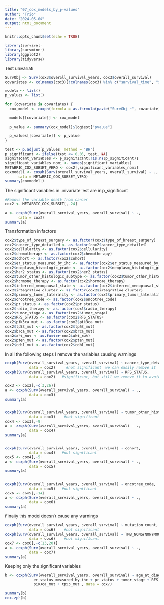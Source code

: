 ```yaml
---
title: "07_cox_models_by_p-values"
author: "Trio"
date: "2024-05-06"
output: html_document
---
```


```r
knitr::opts_chunk$set(echo = TRUE)
```


```r
library(survival)
library(survminer)
library(ggplot2)
library(tidyverse)
```
Test univariati
```r

SurvObj <- Surv(cox3$overall_survival_years, cox3$overall_survival)
covariates <- colnames(cox3)[!colnames(cox3) %in% c("survival_time", "status")]

models <- list()
p_values <- list()

for (covariate in covariates) {
  cox_model <- coxph(formula = as.formula(paste("SurvObj ~", covariate)), data = cox3)
  
  models[[covariate]] <- cox_model
  
  p_value <- summary(cox_model)$logtest["pvalue"]
  
  p_values[[covariate]] <- p_value
}

test <- p.adjust(p_values, method = "BH")
p_significant <- ifelse(test <= 0.05, test, NA)
significant_variables <- p_significant[!is.na(p_significant)]
significant_variables_nomi <- names(significant_variables)
METABRIC_COX_SUBSET_VERO <- cox2[,significant_variables_nomi]
coxmodel1 <- coxph(Surv(overall_survival_years, overall_survival) ~ ., 
      data = METABRIC_COX_SUBSET_VERO)
summary(coxmodel1)
```
The significant variables in univariate test are in p_significant


```r
#Remove the variable death from cancer
cox2 <- METABRIC_COX_SUBSET[,-24]

a <- coxph(Surv(overall_survival_years, overall_survival) ~ ., 
      data = cox2)
summary(a)
```

Transformation in factors

```r
cox2$type_of_breast_surgery <- as.factor(cox2$type_of_breast_surgery)
cox2$cancer_type_detailed <- as.factor(cox2$cancer_type_detailed)
cox2$cellularity <- as.factor(cox2$cellularity)
cox2$chemotherapy <- as.factor(cox2$chemotherapy)
cox2$cohort <- as.factor(cox2$cohort)
cox2$er_status_measured_by_ihc <- as.factor(cox2$er_status_measured_by_ihc)
cox2$neoplasm_histologic_grade <- as.factor(cox2$neoplasm_histologic_grade)
cox2$her2_status <- as.factor(cox2$her2_status)
cox2$tumor_other_histologic_subtype <- as.factor(cox2$tumor_other_histologic_subtype)
cox2$hormone_therapy <- as.factor(cox2$hormone_therapy)
cox2$inferred_menopausal_state <- as.factor(cox2$inferred_menopausal_state)
cox2$integrative_cluster <- as.factor(cox2$integrative_cluster)
cox2$primary_tumor_laterality <- as.factor(cox2$primary_tumor_laterality)
cox2$oncotree_code <- as.factor(cox2$oncotree_code)
cox2$pr_status <- as.factor(cox2$pr_status)
cox2$radio_therapy <- as.factor(cox2$radio_therapy)
cox2$tumor_stage <- as.factor(cox2$tumor_stage)
cox2$RFS_STATUS <- as.factor(cox2$RFS_STATUS)
cox2$pik3ca_mut <- as.factor(cox2$pik3ca_mut)
cox2$tp53_mut <- as.factor(cox2$tp53_mut)
cox2$brca_mut <- as.factor(cox2$brca_mut)
cox2$akt_mut <- as.factor(cox2$akt_mut)
cox2$pten_mut <- as.factor(cox2$pten_mut)
cox2$cdh1_mut <- as.factor(cox2$cdh1_mut)
```

In all the following steps I remove the variables causing warnings

```r
coxph(Surv(overall_survival_years, overall_survival) ~ cancer_type_detailed, 
           data = cox2)     #not significant, we can easily remove it
coxph(Surv(overall_survival_years, overall_survival) ~ RFS_STATUS, 
           data = cox2)   #significant, but still we remove it to avoid warning

cox3 <- cox2[,-c(3,26)]
a <- coxph(Surv(overall_survival_years, overall_survival) ~ ., 
           data = cox3)
summary(a)


coxph(Surv(overall_survival_years, overall_survival) ~ tumor_other_histologic_subtype, 
           data = cox3)    #not significant
cox4 <- cox3[,-9]
a <- coxph(Surv(overall_survival_years, overall_survival) ~ ., 
           data = cox4)
summary(a)


coxph(Surv(overall_survival_years, overall_survival) ~ cohort, 
           data = cox4)   #not significant
cox5 <- cox4[,-5]
a <- coxph(Surv(overall_survival_years, overall_survival) ~ ., 
           data = cox5)
summary(a)


coxph(Surv(overall_survival_years, overall_survival) ~ oncotree_code, 
           data = cox5)   #not significant
cox6 <- cox5[,-14]
a <- coxph(Surv(overall_survival_years, overall_survival) ~ ., 
           data = cox6)
summary(a)
```


Finally this model doesn't cause any warnings

```r
coxph(Surv(overall_survival_years, overall_survival) ~ mutation_count, 
           data = cox6)    #not significant
coxph(Surv(overall_survival_years, overall_survival) ~ TMB_NONSYNONYMOUS, 
           data = cox6)    #not significant
cox7 <- cox6[,-c(13,20)]
a <- coxph(Surv(overall_survival_years, overall_survival) ~ ., 
           data = cox7)
summary(a)
```

Keeping only the significant variables

```r
b <- coxph(Surv(overall_survival_years, overall_survival) ~ age_at_diagnosis + 
             er_status_measured_by_ihc + pr_status + tumor_stage + RFS_years + 
             pik3ca_mut + tp53_mut , data = cox7)

summary(b)
cox.zph(b)
```







